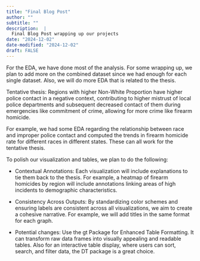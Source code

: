 ```yaml
---
title: "Final Blog Post"
author: ""
subtitle: ""
description:  |
  Final Blog Post wrapping up our projects
date: "2024-12-02"
date-modified: "2024-12-02"
draft: FALSE
---
```


For the EDA, we have done most of the analysis. For some wrapping up, we plan to add more on the combined dataset since we had enough for each single dataset. Also, we will do more EDA that is related to the thesis.

Tentative thesis: Regions with higher Non-White Proportion have higher police contact in a negative context, contributing to higher mistrust of local police departments and subsequent decreased contact of them during emergencies like commitment of crime, allowing for more crime like firearm homicide.

For example, we had some EDA regarding the relationship between race and improper police contact and computed the trends in firearm homicide rate for different races in different states. These can all work for the tentative thesis.

To polish our visualization and tables, we plan to do the following:

- Contextual Annotations: Each visualization will include explanations to tie them back to the thesis. For example, a heatmap of firearm homicides by region will include annotations linking areas of high incidents to demographic characteristics.

- Consistency Across Outputs: By standardizing color schemes and ensuring labels are consistent across all visualizations, we aim to create a cohesive narrative. For example, we will add titles in the same format for each graph.

- Potential changes:
  Use the gt Package for Enhanced Table Formatting. It can transform raw data frames into visually appealing and readable tables. Also for an interactive table display, where users can sort, search, and filter data, the DT package is a great choice. 



